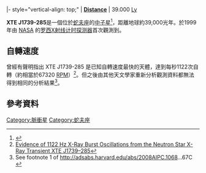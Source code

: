 {{Starbox begin
| name=XTE J1739-285}}
{{Starbox observe
| epoch=J2000
| ra=17h 39m 53.95s 
| dec=-28° 29' 46.8"'
| appmag_v=
| constell=[[蛇夫座|蛇夫座]] }}
{{Starbox character
| class=X
| b-v=?
| u-b=?
| variable=None }}
{{Starbox astrometry
| radial_v=
| prop_mo_ra=
| prop_mo_dec=
| parallax=
| p_error=
| absmag_v= }}
|- style="vertical-align: top;"
| '''[[宇宙距离尺度|Distance]] '''
| 39.000 [[Light_year|Ly]] 
{{Starbox detail
| mass=?
| radius=?
| luminosity=?
| temperature=?
| metal=?
| age=? }}
{{Starbox catalog
| names=  }}
{{Starbox end}}

'''XTE J1739-285'''是一個位於[[蛇夫座|蛇夫座]]的[[中子星|中子星]]<ref>{{Cite web |url=http://simbad.u-strasbg.fr/simbad/sim-id?protocol=html&Ident=XTE+J1739-285+&NbIdent=1&Radius=2&Radius.unit=arcmin&submit=submit+id |title=Low mass X-ray binary |access-date=2012-02-28 |archive-date=2017-04-03 |archive-url=https://web.archive.org/web/20170403014109/http://simbad.u-strasbg.fr/simbad/sim-id?protocol=html&Ident=XTE+J1739-285+&NbIdent=1&Radius=2&Radius.unit=arcmin&submit=submit+id }}</ref>，距離地球約39,000光年。於1999年由 [[NASA|NASA]] 的[[罗西X射线计时探测器|罗西X射线计时探测器]]首次觀測到。

== 自轉速度 ==
曾經有聲明指出 XTE J1739-285 是已知自轉速度最快的天體，達到每秒1122次自轉（約相當於67320 [[每分鐘轉速|RPM]]）<ref>[http://www.iop.org/EJ/abstract/-search=69530068.2/1538-4357/657/2/L97 Evidence of 1122 Hz X-Ray Burst Oscillations from the Neutron Star X-Ray Transient XTE J1739–285]{{Dead link|date=2018年6月 |bot=InternetArchiveBot |fix-attempted=no }}</ref>。但之後由其他天文學家重新分析觀測資料都無法得到相同的分析結果<ref>See footnote 1 of http://adsabs.harvard.edu/abs/2008AIPC.1068...67C {{Wayback|url=http://adsabs.harvard.edu/abs/2008AIPC.1068...67C |date=20190803140157 }}</ref>。

== 參考資料 ==
{{reflist}}
{{star-stub}}

[[Category:脈衝星|Category:脈衝星]]
[[Category:蛇夫座|Category:蛇夫座]]